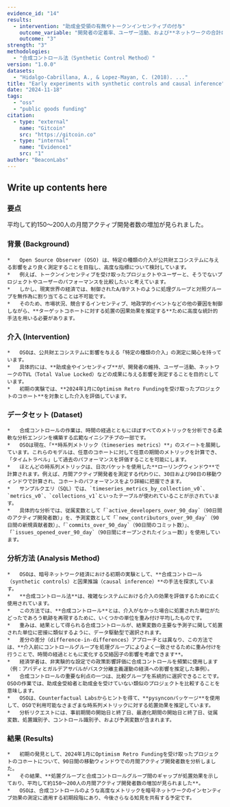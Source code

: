 ```yaml
---
evidence_id: "14"
results:
  - intervention: "助成金受領の有無やトークンインセンティブの付与"
    outcome_variable: "開発者の定着率、ユーザー活動、および**ネットワークの合計ロック価値（TVL）"
    outcome: "3"
strength: "3"
methodologies:
  - "合成コントロール法（Synthetic Control Method）"
version: "1.0.0"
datasets:
  - "Hidalgo-Cabrillana, A., & Lopez-Mayan, C. (2018). ..."
title: "Early experiments with synthetic controls and causal inference"
date: "2024-11-18"
tags:
  - "oss"
  - "public goods funding"
citation:
  - type: "external"
    name: "Gitcoin"
    src: "https://gitcoin.co"
  - type: "internal"
    name: "Evidence1"
    src: "1"
author: "BeaconLabs"
---
```


## Write up contents here
### 要点
平均して約150～200人の月間アクティブ開発者数の増加が見られました。

### 背景 (Background)
    *   Open Source Observer (OSO) は、特定の種類の介入が公共財エコシステムに与える影響をより良く測定することを目指し、高度な指標について検討しています。
    *   例えば、トークンインセンティブを受け取ったプロジェクトやユーザーと、そうでないプロジェクトやユーザーのパフォーマンスを比較したいと考えています。
    *   しかし、現実世界の経済では、制御されたA/Bテストのように処理グループと対照グループを無作為に割り当てることは不可能です。
    *   そのため、市場状況、競合するインセンティブ、地政学的イベントなどの他の要因を制御しながら、**ターゲットコホートに対する処置の因果効果を推定する**ために高度な統計的手法を用いる必要があります。

### 介入 (Intervention)
    *   OSOは、公共財エコシステムに影響を与える「特定の種類の介入」の測定に関心を持っています。
    *   具体的には、**助成金やインセンティブ**が、開発者の維持、ユーザー活動、ネットワークのTVL（Total Value Locked）などの成果に与える影響を測定することを目的としています。
    *   初期の実験では、**2024年1月にOptimism Retro Fundingを受け取ったプロジェクトのコホート**を対象とした介入を評価しています。

### データセット (Dataset)
    *   合成コントロールの作業は、時間の経過とともにほぼすべてのメトリックを分析できる柔軟な分析エンジンを構築する広範なイニシアチブの一部です。
    *   OSOは現在、「**時系列メトリック（timeseries metrics）**」のスイートを展開しています。これらのモデルは、任意のコホートに対して任意の期間のメトリックを計算でき、「タイムトラベル」して過去のパフォーマンスを評価することを可能にします。
    *   ほとんどの時系列メトリックは、日次バケットを使用した**ローリングウィンドウ**で計算されます。例えば、月間アクティブ開発者を測定する代わりに、30日および90日の移動ウィンドウで計算され、コホートのパフォーマンスをより詳細に把握できます。
    *   サンプルクエリ（SQL）では、`timeseries_metrics_by_collection_v0`、`metrics_v0`、`collections_v1`といったテーブルが使われていることが示されています。
    *   具体的な分析では、従属変数として「`active_developers_over_90_day`（90日間のアクティブ開発者数）」を、予測変数として「`new_contributors_over_90_day`（90日間の新規貢献者数）」、「`commits_over_90_day`（90日間のコミット数）」、「`issues_opened_over_90_day`（90日間にオープンされたイシュー数）」を使用しています。

### 分析方法 (Analysis Method)
    *   OSOは、暗号ネットワーク経済における初期の実験として、**合成コントロール（synthetic controls）と因果推論（causal inference）**の手法を探求しています。
    *   **合成コントロール法**は、複雑なシステムにおける介入の効果を評価するために広く使用されています。
    *   この方法では、**合成コントロール**とは、介入がなかった場合に処置された単位がたどったであろう軌跡を再現するために、いくつかの単位を重み付け平均したものです。
    *   重みは、結果として得られる合成コントロールが、結果変数の主要な予測子に関して処置された単位に密接に類似するように、データ駆動型で選択されます。
    *   差分の差分（difference-in-differences）アプローチとは異なり、この方法では、**介入前にコントロールグループを処理グループによりよく一致させるために重み付けを行うことで、時間の経過とともに変化する交絡因子の影響を考慮できます**。
    *   経済学者は、非実験的な設定での政策影響評価に合成コントロールを頻繁に使用します（例：アバディとガルデアサバルがバスク分離主義運動の経済への影響を推定した事例）。
    *   合成コントロールの重要な利点の一つは、比較グループを系統的に選択できることです。OSOの作業では、助成金受給者と助成金を受けていない類似のプロジェクトを比較することを意味します。
    *   OSOは、Counterfactual Labsからヒントを得て、**pysynconパッケージ**を使用して、OSOで利用可能なさまざまな時系列メトリックに対する処置効果を推定しています。
    *   分析リクエストには、事前期間の開始日と終了日、最適化期間の開始日と終了日、従属変数、処置識別子、コントロール識別子、および予測変数が含まれます。

### 結果 (Results)
    *   初期の発見として、2024年1月にOptimism Retro Fundingを受け取ったプロジェクトのコホートについて、90日間の移動ウィンドウでの月間アクティブ開発者数を分析しました。
    *   その結果、**処置グループと合成コントロールグループ間のギャップが処置効果を示しており、平均して約150〜200人の月間アクティブ開発者数の増加が見られました**。
    *   OSOは、合成コントロールのような高度なメトリックを暗号ネットワークのインセンティブ効果の測定に適用する初期段階にあり、今後さらなる知見を共有する予定です。
